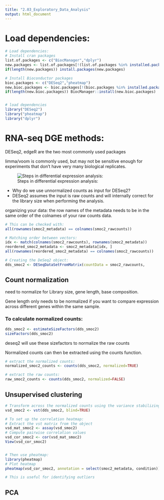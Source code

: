 ```yaml
---
title: "2.03_Exploratory_Data_Analysis"
output: html_document
---
```


# Load dependencies:
```r
# Load dependencies:
# Install cran packages
list.of.packages <- c("BiocManager","dplyr")
new.packages <- list.of.packages[!(list.of.packages %in% installed.packages()[,"Package"])]
if(length(new.packages)) install.packages(new.packages)

# Install Bioconductor packages
bioc.packages <- c("DESeq2","pheatmap")
new.bioc.packages <- bioc.packages[!(bioc.packages %in% installed.packages()["Package"])]
if(length(new.bioc.packages)) BiocManager::install(new.bioc.packages)


# load dependencies
library("DESeq2")
library("pheatmap")
library("dplyr")
```

# RNA-seq DGE methods:

DESeq2, edgeR are the two most commonly used packages

limma/voom is commonly used, but may not be sensitive enough for experiments that don’t have very many biological replicates.

![Steps in differential expression analysis:](../Input_Data/DGE-steps.png)

* Why do we use unnormalized counts as input for DESeq2? 
* DESeq2 assumes the input is raw counts and will internally correct for the library size when performing the analysis.

organizing your data: the row names of the metadata needs to be in the same order of the colnames of your raw counts data.

```r
# This can be checked with: 
all(rownames(smoc2_metadata) == colnames(smoc2_rawcounts))

# Matching order between vectors:
idx <- match(colnames(smoc2_rawcounts), rownames(smoc2_metadata))
reordered_smoc2_metadata <- smoc2_metadata[idx, ]
all(rownames(reordered_smoc2_metadata) == colnames(smoc2_rawcounts))   

# Creating the DeSeq2 object:
dds_smoc2 <- DESeqDataSetFromMatrix(countData = smoc2_rawcounts,                               colData = reordered_smoc2_metadata, design = ~ condition)
```

## Count normalization
need to normalize for Library size, gene length, base composition.

Gene length only needs to be normalized if you want to compare expression across different genes within the same sample.

### To calculate normalized counts:
```r
dds_smoc2 <- estimateSizeFactors(dds_smoc2)
sizeFactors(dds_smoc2)
```

deseq2 will use these sizefactors to normalize the raw counts

Normalized counts can then be extracted using the counts function.

```r
# extract the normalized counts:
normalized_smoc2_counts <- counts(dds_smoc2, normalized=TRUE)

# extract the raw counts:
raw_smoc2_counts <- counts(dds_smoc2, normalized=FALSE)
```


## Unsupervised clustering

```r
# Transform across the normalized counts using the variance stabilizing transformation (blind = TRUE means its blind to the sample information)
vsd_smoc2 <- vst(dds_smoc2, blind=TRUE)

# To set up the correlation heatmap:
# Extract the vst matrix from the object 
vsd_mat_smoc2 <- assay(vsd_smoc2)   
# Compute pairwise correlation values 
vsd_cor_smoc2 <- cor(vsd_mat_smoc2)   
View(vsd_cor_smoc2)


# Then use pheatmap: 
library(pheatmap)   
# Plot heatmap 
pheatmap(vsd_cor_smoc2, annotation = select(smoc2_metadata, condition))

# This is useful for identifying outliers
```

## PCA